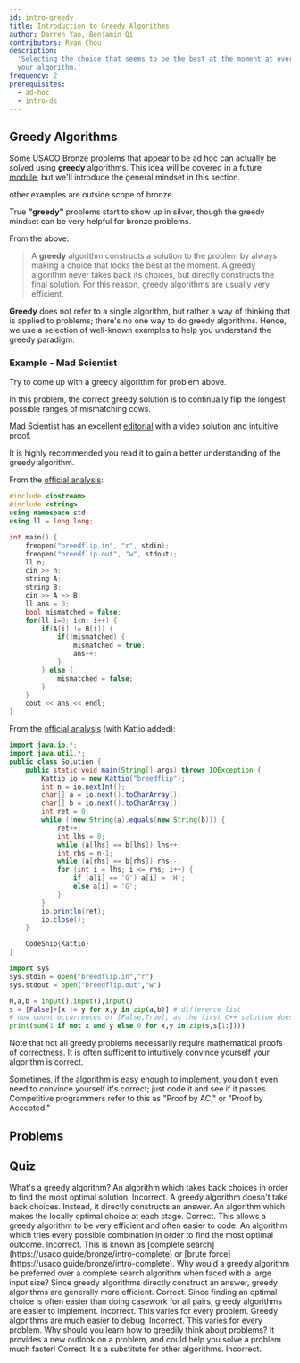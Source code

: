 ```yaml
---
id: intro-greedy
title: Introduction to Greedy Algorithms
author: Darren Yao, Benjamin Qi
contributors: Ryan Chou
description:
  'Selecting the choice that seems to be the best at the moment at every step of
  your algorithm.'
frequency: 2
prerequisites:
  - ad-hoc
  - intro-ds
---
```


## Greedy Algorithms

Some USACO Bronze problems that appear to be ad hoc can actually be solved using
**greedy** algorithms. This idea will be covered in a future
[module](/silver/greedy-sorting), but we'll introduce the general mindset in
this section.

<Resources>
	<Resource source="CPH" title="6.1 - Coin Problem" starred>
		other examples are outside scope of bronze
	</Resource>
</Resources>

<Warning>

True **"greedy"** problems start to show up in silver, though the greedy mindset
can be very helpful for bronze problems.

</Warning>

From the above:

> A **greedy** algorithm constructs a solution to the problem by always making a
> choice that looks the best at the moment. A greedy algorithm never takes back
> its choices, but directly constructs the final solution. For this reason,
> greedy algorithms are usually very efficient.

**Greedy** does not refer to a single algorithm, but rather a way of thinking
that is applied to problems; there's no one way to do greedy algorithms. Hence,
we use a selection of well-known examples to help you understand the greedy
paradigm.

### Example - Mad Scientist

<FocusProblem problem="tutorial" />

Try to come up with a greedy algorithm for problem above.

<Spoiler title="Correct Greedy Algorithm">

In this problem, the correct greedy solution is to continually flip the longest
possible ranges of mismatching cows.

Mad Scientist has an excellent
[editorial](http://www.usaco.org/current/data/sol_breedflip_bronze_feb20.html)
with a video solution and intuitive proof.

It is highly recommended you read it to gain a better understanding of the
greedy algorithm.

</Spoiler>

<Spoiler title="Solution">

<LanguageSection>

<CPPSection>

From the
[official analysis](http://www.usaco.org/current/data/sol_breedflip_bronze_feb20.html):

```cpp
#include <iostream>
#include <string>
using namespace std;
using ll = long long;

int main() {
	freopen("breedflip.in", "r", stdin);
	freopen("breedflip.out", "w", stdout);
	ll n;
	cin >> n;
	string A;
	string B;
	cin >> A >> B;
	ll ans = 0;
	bool mismatched = false;
	for(ll i=0; i<n; i++) {
		if(A[i] != B[i]) {
			if(!mismatched) {
				mismatched = true;
				ans++;
			}
		} else {
			mismatched = false;
		}
	}
	cout << ans << endl;
}
```

</CPPSection>

<JavaSection>

From the
[official analysis](http://www.usaco.org/current/data/sol_breedflip_bronze_feb20.html)
(with Kattio added):

```java
import java.io.*;
import java.util.*;
public class Solution {
	public static void main(String[] args) throws IOException {
		Kattio io = new Kattio("breedflip");
		int n = io.nextInt();
		char[] a = io.next().toCharArray();
		char[] b = io.next().toCharArray();
		int ret = 0;
		while (!new String(a).equals(new String(b))) {
			ret++;
			int lhs = 0;
			while (a[lhs] == b[lhs]) lhs++;
			int rhs = n-1;
			while (a[rhs] == b[rhs]) rhs--;
			for (int i = lhs; i <= rhs; i++) {
				if (a[i] == 'G') a[i] = 'H';
				else a[i] = 'G';
			}
		}
		io.println(ret);
		io.close();
	}

	CodeSnip{Kattio}
}
```

</JavaSection>

<PySection>

```py
import sys
sys.stdin = open("breedflip.in","r")
sys.stdout = open("breedflip.out","w")

N,a,b = input(),input(),input()
s = [False]+[x != y for x,y in zip(a,b)] # difference list
# now count occurrences of [False,True], as the first C++ solution does
print(sum(1 if not x and y else 0 for x,y in zip(s,s[1:])))
```

</PySection>

</LanguageSection>

</Spoiler>

Note that not all greedy problems necessarily require mathematical proofs of
correctness. It is often sufficent to intuitively convince yourself your
algorithm is correct.

<Info title="Pro Tip">

Sometimes, if the algorithm is easy enough to implement, you don't even need to
convince yourself it's correct; just code it and see if it passes. Competitive
programmers refer to this as "Proof by AC," or "Proof by Accepted."

<!-- Don't overuse it though? -->

</Info>

## Problems

<Problems problems="general" />

<!-- Anything else major that needs to be added? Bronze Ad Hoc is not very complicated. -->

## Quiz
	
<Quiz>
  <Quiz.Question>
    What's a greedy algorithm?
    <Quiz.Answer>
      An algorithm which takes back choices in order to find the most optimal solution.
      <Quiz.Explanation>
        Incorrect. A greedy algorithm doesn't take back choices. Instead, it directly constructs an answer.
      </Quiz.Explanation>
    </Quiz.Answer>
    <Quiz.Answer correct>
      An algorithm which makes the locally optimal choice at each stage.
      <Quiz.Explanation>
        Correct. This allows a greedy algorithm to be very efficient and often easier to code.
      </Quiz.Explanation>
    </Quiz.Answer>
    <Quiz.Answer>
      An algorithm which tries every possible combination in order to find the most optimal outcome.
      <Quiz.Explanation>
        Incorrect. This is known as [complete search](https://usaco.guide/bronze/intro-complete) or [brute force](https://usaco.guide/bronze/intro-complete).
      </Quiz.Explanation>
    </Quiz.Answer>
  </Quiz.Question>
  <Quiz.Question>
    Why would a greedy algorithm be preferred over a complete search algorithm when faced with a large input size? 
    <Quiz.Answer correct>
      Since greedy algorithms directly construct an answer, greedy algorithms are generally more efficient.
      <Quiz.Explanation>
        Correct.
      </Quiz.Explanation>
    </Quiz.Answer>
    <Quiz.Answer>
      Since finding an optimal choice is often easier than doing casework for all pairs, greedy algorithms are easier to implement.
      <Quiz.Explanation>
        Incorrect. This varies for every problem.
      </Quiz.Explanation>
    </Quiz.Answer>
    <Quiz.Answer>
      Greedy algorithms are much easier to debug.
      <Quiz.Explanation>
        Incorrect. This varies for every problem.
      </Quiz.Explanation>
    </Quiz.Answer>
  </Quiz.Question>
  <Quiz.Question>
    Why should you learn how to greedily think about problems?
    <Quiz.Answer correct>
      It provides a new outlook on a problem, and could help you solve a problem much faster!
      <Quiz.Explanation>
        Correct.
      </Quiz.Explanation>
    </Quiz.Answer>
    <Quiz.Answer>
      It's a substitute for other algorithms.
      <Quiz.Explanation>
        Incorrect.
      </Quiz.Explanation>
    </Quiz.Answer>
  </Quiz.Question>
</Quiz>
